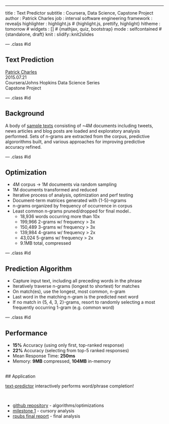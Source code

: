 ---
title       : Text Predictor
subtitle    : Coursera, Data Science, Capstone Project
author      : Patrick Charles
job         : interval software engineering
framework   : revealjs
highlighter : highlight.js  # {highlight.js, prettify, highlight}
hitheme     : tomorrow      # 
widgets     : []            # {mathjax, quiz, bootstrap}
mode        : selfcontained # {standalone, draft}
knit        : slidify::knit2slides

--- .class #id 

## Text Prediction

[Patrick Charles](http://pchuck.net)  
2015.07.21  
Coursera/Johns Hopkins Data Science Series  
Capstone Project

--- .class #id 

## Background

A body of [sample texts](https://d396qusza40orc.cloudfront.net/dsscapstone/dataset/Coursera-SwiftKey.zip) consisting of ~4M documents including tweets, news articles and blog posts are loaded and exploratory analysis performed. Sets of n-grams are extracted from the corpus, predictive algororithms built, and various approaches for improving predictive accuracy refined.

--- .class #id 

## Optimization

* 4M corpus -> 1M documents via random sampling 
* 1M documents transformed and reduced
* Iterative process of analysis, optimization and perf testing
* Document-term matrices generated with {1-5}-ngrams 
* n-grams organized by frequency of occurrence in corpus
* Least common n-grams pruned/dropped for final model..
    * 18,936 words occurring more than 10x
    * 199,966 2-grams w/ frequency > 3x
    * 150,489 3-grams w/ frequency > 3x
    * 139,984 4-grams w/ frequency > 2x
    * 43,024 5-grams w/ frequency > 2x
    * 9.1MB total, compressed

--- .class #id 

## Prediction Algorithm

* Capture input text, including all preceding words in the phrase
* Iteratively traverse n-grams (longest to shortest) for matches
* On match(es), use the longest, most common, n-gram
* Last word in the matching n-gram is the predicted next word
* If no match in {5, 4, 3, 2}-grams, resort to randomly selecting a most frequently occurring 1-gram (e.g. common word)

--- .class #id

## Performance
* **15%** Accuracy (using only first, top-ranked response)
* **22%** Accuracy (selecting from top-5 ranked responses)
* Mean Response Time: **250ms**
* Memory: **9MB** compressed, **104MB** in-memory

<br>
## Application

[text-predictor](https://pchuck.shinyapps.io/text-predictor)
interactively performs word/phrase completion!

<br>

* [github repository](http://github.com/pchuck/coursera-ds-capstone) - algorithms/optimizations
* [milestone 1](http://rpubs.com/pchuck/dsc_milestone) - cursory analysis
* [rpubs final report](http://rpubs.com/pchuck/text-predictor) - final analysis

